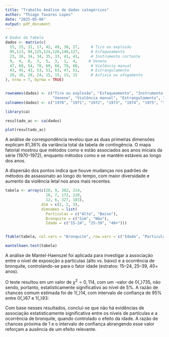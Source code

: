 ```yaml
---
title: "Trabalho Análise de dados categóricos"
author: "Thiago Tavares Lopes"
date: "2025-05-06"
output: pdf_document
---
```


```r

# Dados da tabela
dados <- matrix(c(
  15, 15, 31, 17, 42, 49, 38, 27,     # Tiro ou explosão
  95,113, 94,125,124,126,148,127,     # Esfaqueamento
  23, 16, 34, 34, 35, 33, 41, 41,     # Instrumento cortante
  9,  4,  8,  3,  5,  3,  1,  4,     # Veneno
  47, 60, 54, 70, 69, 66, 70, 60,     # Violência manual
  43, 45, 43, 53, 51, 63, 47, 51,     # Estrangulamento
  26, 16, 20, 24, 15, 15, 15, 15      # Asfixia ou afogamento
), nrow = 7, byrow = TRUE)


rownames(dados) <- c("Tiro ou explosão", "Esfaqueamento", "Instrumento cortante",
                     "Veneno", "Violência manual", "Estrangulamento", "Asfixia ou afogamento")
colnames(dados) <- c("1970", "1971", "1972", "1973", "1974", "1975", "1976", "1977")

library(ca)

resultado_ac <- ca(dados)

```


```r
plot(resultado_ac)

```

\subsection{Análise de Correspondência}
A análise de correspondência revelou que as duas primeiras dimensões explicam 81,36\% da variância total da tabela de contingência. O mapa fatorial mostrou que métodos como \textit{veneno} e \textit{asfixia ou afogamento} estão associados aos anos iniciais da série (1970–1972), enquanto métodos como \textit{esfaqueamento} e \textit{estrangulamento} se mantêm estáveis ao longo dos anos. 

A dispersão dos pontos indica que houve mudanças nos padrões de métodos de assassinato ao longo do tempo, com maior diversidade e aumento da violência letal nos anos mais recentes.





```r

tabela <- array(c(20, 9, 382, 214, 
                  10, 7, 172, 120, 
                  12, 6, 327, 183),
                dim = c(2, 2, 3),
                dimnames = list(
                  Particulas = c("Alto", "Baixo"),
                  Bronquite = c("Sim", "Não"),
                  Idade = c("15-24", "25-39", "40+")))


ftable(tabela, col.vars = "Bronquite", row.vars = c("Idade", "Particulas"))

```

```r

mantelhaen.test(tabela)

```

\subsection*{Análise de Mantel-Haenszel}

A análise de Mantel-Haenszel foi aplicada para investigar a associação entre o nível de exposição a partículas (alto vs. baixo) e a ocorrência de bronquite, controlando-se para o fator idade (estratos: 15--24, 25--39, 40+ anos).

O teste resultou em um valor de $\chi^2 = 0{,}114$, com um \textit{p}-valor de 0{,}735, não sendo, portanto, estatisticamente significativo ao nível de 5\%. A razão de chances comum estimada foi de 1{,}14, com intervalo de confiança de 95\% entre 0{,}67 e 1{,}93:

\begin{center}
\textbf{RC}$_{\text{comum}} = 1{,}14$ \quad (IC$_{95\%}$: 0{,}67 -- 1{,}93)
\end{center}

Com base nesses resultados, conclui-se que não há evidências de associação estatisticamente significativa entre os níveis de partículas e a ocorrência de bronquite, quando controlado o efeito da idade. A razão de chances próxima de 1 e o intervalo de confiança abrangendo esse valor reforçam a ausência de um efeito relevante.

